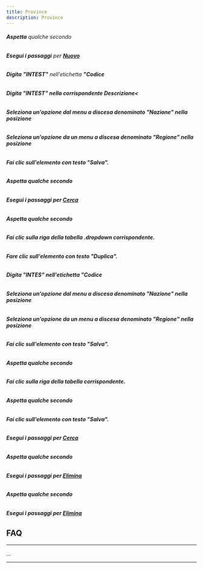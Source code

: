 ```yaml
---
title: Province
description: Province
---
```

###### **Aspetta** qualche secondo

###### **Esegui i passaggi** per **[Nuovo](Nuovo)**

###### **Digita** **"INTEST"** nell'etichetta **"Codice**

###### ****Digita** **"INTEST"** nella corrispondente **Descrizione<****

###### ******Seleziona** un'opzione dal menu a discesa denominato **"Nazione"** nella posizione****

###### ********Seleziona** un'opzione da un menu a discesa denominato **"Regione"** nella posizione******

###### **********Fai clic** sull'elemento con **testo "Salva"**.********

###### **********Aspetta** qualche secondo********

###### **********Esegui i passaggi** per **[Cerca](Cerca)**********

###### **********Aspetta** qualche secondo********

###### **********Fai clic** sulla **riga della tabella .dropdown** corrispondente.********

###### **********Fare clic** sull'elemento con **testo "Duplica"**.********

###### **********Digita** **"INTES"** nell'etichetta **"Codice**********

###### ************Seleziona** un'opzione dal menu a discesa denominato **"Nazione"** nella posizione**********

###### **************Seleziona** un'opzione da un menu a discesa denominato **"Regione"** nella posizione************

###### **************Fai clic** sull'elemento con **testo "Salva"**.************

###### **************Aspetta** qualche secondo************

###### **************Fai clic** sulla **riga della tabella** corrispondente.************

###### **************Aspetta** qualche secondo************

###### **************Fai clic** sull'elemento con **testo "Salva"**.************

###### **************Esegui i passaggi** per **[Cerca](Cerca)**************

###### **************Aspetta** qualche secondo************

###### **************Esegui i passaggi** per **[Elimina](Elimina)**************

###### **************Aspetta** qualche secondo************

###### **************Esegui i passaggi** per **[Elimina](Elimina)**************

************FAQ************
---------------------------

************

...

************
